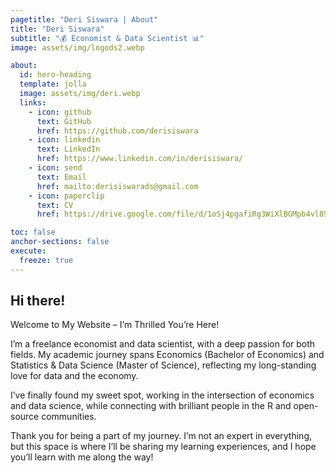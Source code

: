 ```yaml
---
pagetitle: "Deri Siswara | About"
title: "Deri Siswara"
subtitle: "💰 Economist & Data Scientist 📊"
image: assets/img/logods2.webp

about:
  id: hero-heading
  template: jolla
  image: assets/img/deri.webp
  links:
    - icon: github
      text: GitHub
      href: https://github.com/derisiswara
    - icon: linkedin
      text: LinkedIn
      href: https://www.linkedin.com/in/derisiswara/
    - icon: send
      text: Email
      href: mailto:derisiswarads@gmail.com
    - icon: paperclip
      text: CV
      href: https://drive.google.com/file/d/1oSj4pgafiRg3WiXlBGMpb4vl8S7fxVeQ/view

toc: false
anchor-sections: false
execute: 
  freeze: true
---
```


::: {#hero-heading}
:::

## Hi there!

Welcome to My Website – I'm Thrilled You're Here!

I’m a freelance economist and data scientist, with a deep passion for both fields. My academic journey spans  Economics (Bachelor of Economics) and Statistics & Data Science (Master of Science), reflecting my long-standing love for data and the economy.

I’ve finally found my sweet spot, working in the intersection of economics and data science, while connecting with brilliant people in the R and open-source communities.

Thank you for being a part of my journey. I'm not an expert in everything, but this space is where I’ll be sharing my learning experiences, and I hope you'll learn with me along the way!